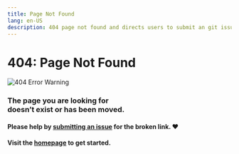 ```yaml
---
title: Page Not Found
lang: en-US
description: 404 page not found and directs users to submit an git issue.
---
```


# 404: Page Not Found

![404 Error Warning](/img/icons/404-page.svg)
### The page you are looking for <br /> doesn’t exist or has been moved.
#### Please help by [submitting an issue](https://github.com/ethereum-optimism/docs/issues/new/choose) for the broken link. ❤️
#### Visit the [homepage](index) to get started.

